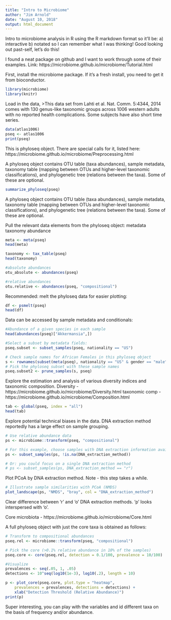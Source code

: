 ---
title: "Intro to Microbiome"
author: "Jim Arnold"
date: "August 10, 2018"
output: html_document
---

Intro to microbiome analysis in R using the R markdown format so it'll be:
a) interactive
b) notated so I can remember what I was thinking! 
Good looking out past-self, let's do this!

I found a neat package on github and I want to work through some of their examples. Link: https://microbiome.github.io/microbiome/Tutorial.html

First, install the microbiome package. If it's a fresh install, you need to get it from bioconductor.

```{r}
library(microbiome)
library(knitr)
```

Load in the data, 
>This data set from Lahti et al. Nat. Comm. 5:4344, 2014 comes with 130 genus-like taxonomic groups across 1006 western adults with no reported health complications. Some subjects have also short time series. 

```{r}
data(atlas1006) 
pseq <- atlas1006
print(pseq)
```
This is phyloseq object. There are special calls for it, listed here:
https://microbiome.github.io/microbiome/Preprocessing.html

A phyloseq object contains OTU table (taxa abundances), sample metadata, taxonomy table (mapping between OTUs and higher-level taxonomic classifications), and phylogenetic tree (relations between the taxa). Some of these are optional.

```{r}
summarize_phyloseq(pseq)
```

A phyloseq object contains OTU table (taxa abundances), sample metadata, taxonomy table (mapping between OTUs and higher-level taxonomic classifications), and phylogenetic tree (relations between the taxa). Some of these are optional.

Pull the relevant data elements from the phyloseq object:
metadata
taxonomy
abundance

```{r}
meta <- meta(pseq)
head(meta)
```
```{r}
taxonomy <- tax_table(pseq)
head(taxonomy)
```
```{r}
#absolute abundances
otu_absolute <- abundances(pseq)

#relative abundances
otu.relative <- abundances(pseq, "compositional")
```

Recommended: melt the phyloseq data for easier plotting:
```{r}
df <- psmelt(pseq)
head(df)
```

Data can be accessed by sample metadata and conditionals:
```{r}
#Abundance of a given species in each sample
head(abundances(pseq)["Akkermansia",])

#Select a subset by metadata fields:
pseq.subset <- subset_samples(pseq, nationality == "US")

# Check sample names for African Females in this phyloseq object
s <- rownames(subset(meta(pseq), nationality == "US" & gender == "male"))
# Pick the phyloseq subset with these sample names
pseq.subset2 <- prune_samples(s, pseq)

```

Explore the estimation and analysis of various diversity indices and taxonomic composition.
Diversity - https://microbiome.github.io/microbiome/Diversity.html
taxonomic comp - https://microbiome.github.io/microbiome/Composition.html
```{r}
tab <- global(pseq, index = "all")
head(tab)
```

Explore potential technical biases in the data. DNA extraction method reportedly has a large effect on sample grouping.
```{r}
# Use relative abundance data
ps <- microbiome::transform(pseq, "compositional")

# For this example, choose samples with DNA extraction information available
ps <- subset_samples(ps, !is.na(DNA_extraction_method))

# Or: you could focus on a single DNA extraction method
# ps <- subset_samples(ps, DNA_extraction_method == "r")
```

Plot PCoA by DNA extraction method.
Note - this step takes a while.

```{r}
# Illustrate sample similarities with PCoA (NMDS)
plot_landscape(ps, "NMDS", "bray", col = "DNA_extraction_method")
```

Clear difference between 'r' and 'o' DNA extraction methods. 'p' looks interspersed with 'o'.


Core microbiota - https://microbiome.github.io/microbiome/Core.html

A full phyloseq object with just the core taxa is obtained as follows:
```{r}
# Transform to compositional abundances
pseq.rel <- microbiome::transform(pseq, "compositional")

# Pick the core (>0.1% relative abundance in 10% of the samples)
pseq.core <- core(pseq.rel, detection = 0.1/100, prevalence = 10/100)

#Visualize
prevalences <- seq(.05, 1, .05)
detections <- 10^seq(log10(1e-3), log10(.2), length = 10)

p <- plot_core(pseq.core, plot.type = "heatmap",
    prevalences = prevalences, detections = detections) +
    xlab("Detection Threshold (Relative Abundance)")
print(p) 
```
Super interesting, you can play with the variables and id different taxa on the basis of frequency and/or abundance. 






